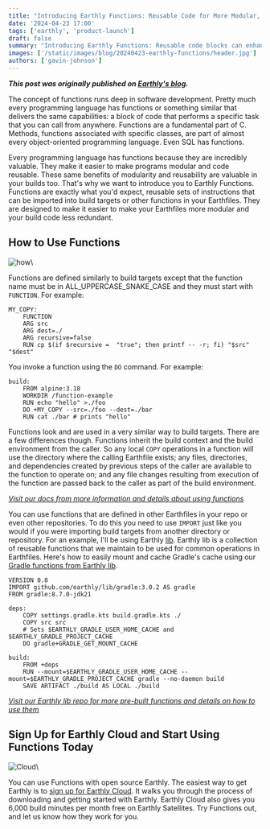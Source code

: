 ```yaml
---
title: "Introducing Earthly Functions: Reusable Code for More Modular, Consistent Build Files"
date: '2024-04-23 17:00'
tags: ['earthly', 'product-launch']
draft: false
summary: "Introducing Earthly Functions: Reusable code blocks can enhance modularity and consistency in your Earthfiles."
images: ['/static/images/blog/20240423-earthly-functions/header.jpg']
authors: ['gavin-johnson']
---
```

**_This post was originally published on [Earthly's blog](https://earthly.dev/blog/earthly-functions/)._**
<br />

The concept of functions runs deep in software development. Pretty much every programming language has functions or something similar that delivers the same capabilities: a block of code that performs a specific task that you can call from anywhere. Functions are a fundamental part of C. Methods, functions associated with specific classes, are part of almost every object-oriented programming language. Even SQL has functions.

Every programming language has functions because they are incredibly valuable. They make it easier to make programs modular and code reusable. These same benefits of modularity and reusability are valuable in your builds too. That's why we want to introduce you to Earthly Functions. Functions are exactly what you'd expect, reusable sets of instructions that can be imported into build targets or other functions in your Earthfiles. They are designed to make it easier to make your Earthfiles more modular and your build code less redundant.

## How to Use Functions

![how](/static/images/blog/20240423-earthly-functions/how.png)\

Functions are defined similarly to build targets except that the function name must be in ALL_UPPERCASE_SNAKE_CASE and they must start with `FUNCTION`. For example:

~~~{.dockerfile caption="Earthfile"}
MY_COPY:
    FUNCTION
    ARG src
    ARG dest=./
    ARG recursive=false
    RUN cp $(if $recursive =  "true"; then printf -- -r; fi) "$src" "$dest"
~~~

You invoke a function using the `DO` command. For example:

~~~{.dockerfile caption="Earthfile"}
build:
    FROM alpine:3.18
    WORKDIR /function-example
    RUN echo "hello" >./foo
    DO +MY_COPY --src=./foo --dest=./bar
    RUN cat ./bar # prints "hello"
~~~

Functions look and are used in a very similar way to build targets. There are a few differences though. Functions inherit the build context and the build environment from the caller. So any local `COPY` operations in a function will use the directory where the calling Earthfile exists; any files, directories, and dependencies created by previous steps of the caller are available to the function to operate on; and any file changes resulting from execution of the function are passed back to the caller as part of the build environment.

_[Visit our docs from more information and details about using functions](https://docs.earthly.dev/docs/guides/functions)_

You can use functions that are defined in other Earthfiles in your repo or even other repositories. To do this you need to use `IMPORT` just like you would if you were importing build targets from another directory or repository. For an example, I'll be using Earthly [lib](https://github.com/earthly/lib). Earthly lib is a collection of reusable functions that we maintain to be used for common operations in Earthfiles. Here's how to easily mount and cache Gradle's cache using our [Gradle functions from Earthly lib](https://github.com/earthly/lib/tree/main/gradle).

~~~{.dockerfile caption="Earthfile"}
VERSION 0.8
IMPORT github.com/earthly/lib/gradle:3.0.2 AS gradle
FROM gradle:8.7.0-jdk21

deps:
    COPY settings.gradle.kts build.gradle.kts ./
    COPY src src
    # Sets $EARTHLY_GRADLE_USER_HOME_CACHE and $EARTHLY_GRADLE_PROJECT_CACHE
    DO gradle+GRADLE_GET_MOUNT_CACHE

build:
    FROM +deps
    RUN --mount=$EARTHLY_GRADLE_USER_HOME_CACHE --mount=$EARTHLY_GRADLE_PROJECT_CACHE gradle --no-daemon build
    SAVE ARTIFACT ./build AS LOCAL ./build
~~~

_[Visit our Earthly lib repo for more pre-built functions and details on how to use them](https://github.com/earthly/lib/tree/main)_

## Sign Up for Earthly Cloud and Start Using Functions Today

![Cloud](/static/images/blog/20240423-earthly-functions/cloud.png)\

You can use Functions with open source Earthly. The easiest way to get Earthly is to [sign up for Earthly Cloud](https://cloud.earthly.dev/login). It walks you through the process of downloading and getting started with Earthly. Earthly Cloud also gives you 6,000 build minutes per month free on Earthly Satellites. Try Functions out, and let us know how they work for you.
